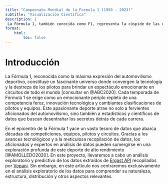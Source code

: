```yaml
---
title: "Campeonato Mundial de la Formula 1 (1950 - 2023)"
subtitle: "Visualización Científica"
description: |
 La Fórmula 1, también conocida como F1, representa la cúspide de las carreras internacionales de monoplazas de ruedas abiertas, bajo la supervisión de la Federación Internacional del Automóvil (FIA). Desde su primera temporada en 1950, el Campeonato Mundial de Pilotos, rebautizado como el Campeonato Mundial de Fórmula 1 de la FIA en 1981, ha destacado como una de las principales competiciones a nivel global. La palabra "fórmula" en su nombre alude al conjunto de reglas que guían a todos los participantes en cuanto a la construcción y funcionamiento de los vehículos. Cada temporada de Fórmula 1 comprende una serie de Grandes Premios que se desarrollan en circuitos especialmente diseñados y en carreteras públicas cerradas, abarcando diferentes ubicaciones alrededor del mundo.
format: 
    html: 
        toc: false
---
```


# Introducción

La Fórmula 1, reconocida como la máxima expresión del automovilismo deportivo, constituye un fascinante universo donde convergen la tecnología y la destreza de los pilotos para brindar un espectáculo emocionante en circuitos de todo el mundo [consultar en @ABC2020]. Cada temporada de Fórmula 1 se erige como un emocionante periplo repleto de una competencia feroz, innovación tecnológica y cambiantes clasificaciones de pilotos y equipos. Este apasionante deporte atrae no solo a fervientes aficionados del automovilismo, sino también a estadísticos y científicos de datos que buscan desentrañar los secretos detrás de cada carrera.

En el epicentro de la Fórmula 1 yace un vasto tesoro de datos que abarca décadas de competiciones, equipos, pilotos y circuitos. Gracias a los avances tecnológicos y a la meticulosa recopilación de datos, los aficionados y expertos en análisis de datos pueden sumergirse en una exploración profunda de este deporte de alto rendimiento [@AMOLLEDO2020]. En este proyecto, llevaremos a cabo un análisis exploratorio y predictivo de los datos extraídos de [Ergast API](https://www.kaggle.com/datasets/rohanrao/formula-1-world-championship-1950-2020) recopilados por [Vopani](https://github.com/vopani). Sin embargo, en este artículo nos centraremos exclusivamente en el análisis exploratorio de los datos para comprender su naturaleza, estructura, distribución y otros aspectos relevantes.